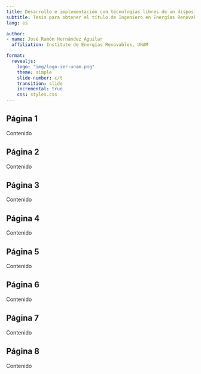 ```yaml
---
title: Desarrollo e implementación con tecnologías libres de un dispositivo portátil para evaluar el confort térmico, lumínico y acústico en interiores
subtitle: Tesis para obtener el título de Ingeniero en Energías Renovables
lang: es

author:
- name: José Ramón Hernández Aguilar
  affiliation: Instituto de Energías Renovables, UNAM

format: 
  revealjs:
    logo: "img/logo-ier-unam.png" 
    theme: simple
    slide-number: c/t
    transition: slide
    incremental: true  
    css: styles.css
---
```


## Página 1 {footer=false}

Contenido

## Página 2 {footer=false}

Contenido

## Página 3 {footer=false}

Contenido

## Página 4 {footer=false}

Contenido

## Página 5 {footer=false}

Contenido

## Página 6 {footer=false}

Contenido

## Página 7 {footer=false}

Contenido

## Página 8 {footer=false}

Contenido
